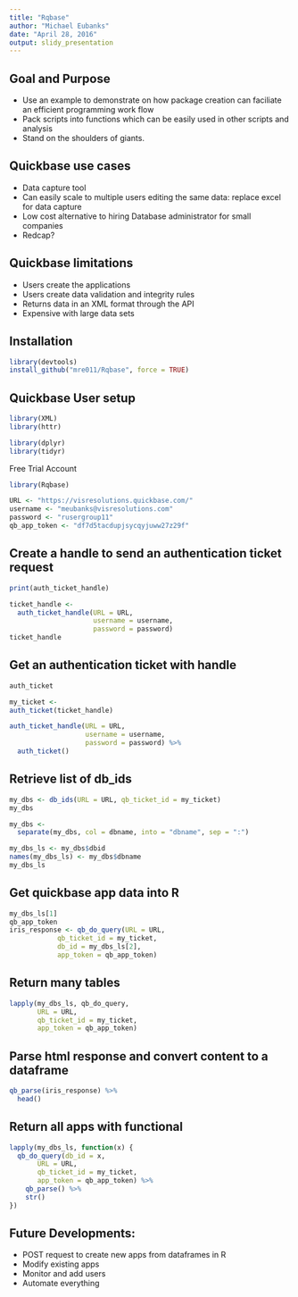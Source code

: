 ---
title: "Rqbase"
author: "Michael Eubanks"
date: "April 28, 2016"
output: slidy_presentation
---

## Goal and Purpose
- Use an example to demonstrate on how package creation can faciliate an efficient programming work flow
- Pack scripts into functions which can be easily used in other scripts and analysis
- Stand on the shoulders of giants.

## Quickbase use cases

- Data capture tool
- Can easily scale to multiple users editing the same data: replace excel for data capture
- Low cost alternative to hiring Database administrator for small companies
- Redcap?

## Quickbase limitations

- Users create the applications
- Users create data validation and integrity rules
- Returns data in an XML format through the API
- Expensive with large data sets

## Installation
```{r eval=FALSE, warning=FALSE}
library(devtools)
install_github("mre011/Rqbase", force = TRUE)
```

## Quickbase User setup
```{r echo=FALSE, message=FALSE, warning=FALSE}
library(XML)
library(httr)

library(dplyr)
library(tidyr)
```
Free Trial Account
```{r, warning=FALSE}
library(Rqbase)

URL <- "https://visresolutions.quickbase.com/"
username <- "meubanks@visresolutions.com"
password <- "rusergroup11"
qb_app_token <- "df7d5tacdupjsycqyjuww27z29f"
```

## Create a handle to send an authentication ticket request
```{r warning=FALSE, message=FALSE}
print(auth_ticket_handle)

```

```{r warning=FALSE, message=FALSE}
ticket_handle <-
  auth_ticket_handle(URL = URL,
                     username = username,
                     password = password)
ticket_handle
```

## Get an authentication ticket with handle
```{r warning=FALSE, message=FALSE}
auth_ticket

my_ticket <-
auth_ticket(ticket_handle)

auth_ticket_handle(URL = URL,
                   username = username,
                   password = password) %>%
  auth_ticket()

```

## Retrieve list of db_ids

```{r warning=FALSE, message=FALSE}
my_dbs <- db_ids(URL = URL, qb_ticket_id = my_ticket)
my_dbs
```

```{r echo=FALSE, message=FALSE, warning=FALSE}
my_dbs <- 
  separate(my_dbs, col = dbname, into = "dbname", sep = ":")
```

```{r warning=FALSE, message=FALSE}
my_dbs_ls <- my_dbs$dbid
names(my_dbs_ls) <- my_dbs$dbname
my_dbs_ls
```

## Get quickbase app data into R
```{r warning=FALSE, message=FALSE}
my_dbs_ls[1]
qb_app_token
iris_response <- qb_do_query(URL = URL,
            qb_ticket_id = my_ticket,
            db_id = my_dbs_ls[2],
            app_token = qb_app_token)
```

## Return many tables
```{r warning=FALSE, message=FALSE}

lapply(my_dbs_ls, qb_do_query, 
       URL = URL,
       qb_ticket_id = my_ticket, 
       app_token = qb_app_token)
```

## Parse html response and convert content to a dataframe
```{r warning=FALSE, message=FALSE}
qb_parse(iris_response) %>%
  head()

```

## Return all apps with functional
```{r warning=FALSE, message=FALSE}
lapply(my_dbs_ls, function(x) {
  qb_do_query(db_id = x, 
       URL = URL,
       qb_ticket_id = my_ticket, 
       app_token = qb_app_token) %>%
    qb_parse() %>%
    str()
}) 
```

## Future Developments:
- POST request to create new apps from dataframes in R
- Modify existing apps
- Monitor and add users
- Automate everything